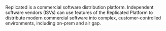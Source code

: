 Replicated is a commercial software distribution platform. Independent software vendors (ISVs) can use features of the Replicated Platform to distribute modern commercial software into complex, customer-controlled environments, including on-prem and air gap.